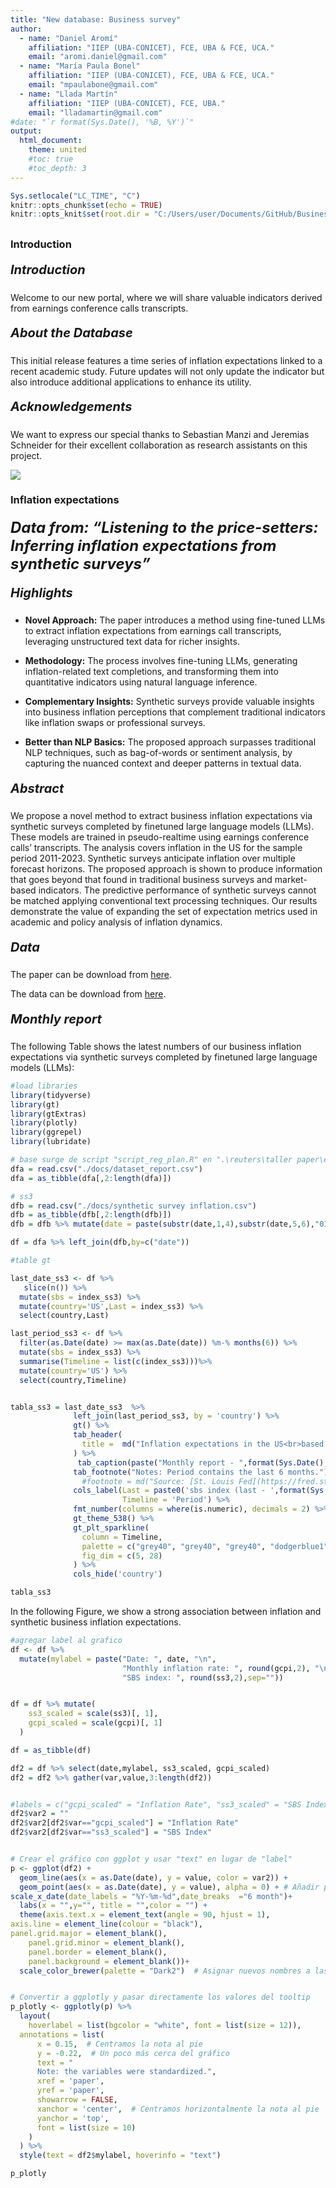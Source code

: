```yaml
---
title: "New database: Business survey"
author: 
  - name: "Daniel Aromí"
    affiliation: "IIEP (UBA-CONICET), FCE, UBA & FCE, UCA."
    email: "aromi.daniel@gmail.com"
  - name: "María Paula Bonel"
    affiliation: "IIEP (UBA-CONICET), FCE, UBA & FCE, UCA."
    email: "mpaulabone@gmail.com"
  - name: "Llada Martín"
    affiliation: "IIEP (UBA-CONICET), FCE, UBA."
    email: "lladamartin@gmail.com"
#date: "`r format(Sys.Date(), '%B, %Y')`"
output:
  html_document:
    theme: united
    #toc: true
    #toc_depth: 3
---
```


```r
Sys.setlocale("LC_TIME", "C")
knitr::opts_chunk$set(echo = TRUE)
knitr::opts_knit$set(root.dir = "C:/Users/user/Documents/GitHub/BusinessSurvey")
```

## {.tabset}

### Introduction

##### <span style="font-size: 20px; font-weight: bold; font-style: italic;">Introduction</span>

Welcome to our new portal, where we will share valuable indicators derived from earnings conference calls transcripts.

##### <span style="font-size: 20px; font-weight: bold; font-style: italic;">About the Database</span>

This initial release features a time series of inflation expectations linked to a recent academic study. Future updates will not only update the indicator but also introduce additional applications to enhance its utility.

##### <span style="font-size: 20px; font-weight: bold; font-style: italic;">Acknowledgements</span>

We want to express our special thanks to Sebastian Manzi and Jeremias Schneider for their excellent collaboration as research assistants on this project.

![](C:\\Users\\user\\Documents\\GitHub\\BusinessSurvey\\docs\\ecc_image.jpeg)


### Inflation expectations

#### <span style="font-size: 24px; font-weight: bold; font-style: italic;">Data from: "Listening to the price-setters: Inferring inflation expectations from synthetic surveys"</span>

##### <span style="font-size: 20px; font-weight: bold; font-style: italic;">Highlights</span>
* **Novel Approach:** The paper introduces a method using fine-tuned LLMs to extract inflation expectations from earnings call transcripts, leveraging unstructured text data for richer insights.

* **Methodology:** The process involves fine-tuning LLMs, generating inflation-related text completions, and transforming them into quantitative indicators using natural language inference.

* **Complementary Insights:** Synthetic surveys provide valuable insights into business inflation perceptions that complement traditional indicators like inflation swaps or professional surveys.

* **Better than NLP Basics:** The proposed approach surpasses traditional NLP techniques, such as bag-of-words or sentiment analysis, by capturing the nuanced context and deeper patterns in textual data.

##### <span style="font-size: 20px; font-weight: bold; font-style: italic;">Abstract</span>
We propose a novel method to extract business inflation expectations via synthetic surveys completed by finetuned large language models (LLMs). These models are trained in pseudo-realtime using earnings conference calls' transcripts. The analysis covers inflation in the US for the sample period 2011-2023. Synthetic surveys anticipate inflation over multiple forecast horizons. The proposed approach is shown to produce information that goes beyond that found in traditional business surveys and market-based indicators. The predictive performance of synthetic surveys cannot be matched applying conventional text processing techniques. Our results demonstrate the value of expanding the set of expectation metrics used in academic and policy analysis of inflation dynamics.

##### <span style="font-size: 20px; font-weight: bold; font-style: italic;">Data</span>
The paper can be download from [here](https://papers.ssrn.com/sol3/papers.cfm?abstract_id=4955056).

The data can be download from [here](https://drive.google.com/file/d/1o5PcVU2VIKpo9d8snWZkIl-S5mRrNf3Q/view?usp=sharing).

##### <span style="font-size: 20px; font-weight: bold; font-style: italic;">Monthly report</span>

The following Table shows the latest numbers of our business inflation expectations via synthetic surveys completed by finetuned large language models (LLMs): 


```r
#load libraries
library(tidyverse)
library(gt)
library(gtExtras)
library(plotly)
library(ggrepel)
library(lubridate)
```

```r
# base surge de script "script_reg_plan.R" en ".\reuters\taller paper\ejercicio"
dfa = read.csv("./docs/dataset_report.csv")
dfa = as_tibble(dfa[,2:length(dfa)])

# ss3
dfb = read.csv("./docs/synthetic survey inflation.csv")
dfb = as_tibble(dfb[,2:length(dfb)])
dfb = dfb %>% mutate(date = paste(substr(date,1,4),substr(date,5,6),"01",sep="-"))

df = dfa %>% left_join(dfb,by=c("date"))
```


```r
#table gt 

last_date_ss3 <- df %>% 
   slice(n()) %>% 
  mutate(sbs = index_ss3) %>%
  mutate(country='US',Last = index_ss3) %>%
  select(country,Last)

last_period_ss3 <- df %>% 
  filter(as.Date(date) >= max(as.Date(date)) %m-% months(6)) %>% 
  mutate(sbs = index_ss3) %>%
  summarise(Timeline = list(c(index_ss3)))%>%
  mutate(country='US') %>%
  select(country,Timeline)


tabla_ss3 = last_date_ss3  %>% 
              left_join(last_period_ss3, by = 'country') %>% 
              gt() %>% 
              tab_header(
                title =  md("Inflation expectations in the US<br>based on Synthetic business surveys (sbs)")
              ) %>% 
               tab_caption(paste("Monthly report - ",format(Sys.Date(), "%B %Y"))) %>%
              tab_footnote("Notes: Period contains the last 6 months.") %>%
                #footnote = md("Source: [St. Louis Fed](https://fred.stlouisfed.org/series/CPIAUCSL)")) %>%
              cols_label(Last = paste0('sbs index (last - ',format(Sys.Date() %m-% months(1), "%B %Y"),')'),
                         Timeline = 'Period') %>%
              fmt_number(columns = where(is.numeric), decimals = 2) %>%
              gt_theme_538() %>% 
              gt_plt_sparkline(
                column = Timeline,
                palette = c("grey40", "grey40", "grey40", "dodgerblue1", "grey40"),
                fig_dim = c(5, 28)
              ) %>%
              cols_hide('country')


```
```r
tabla_ss3
```

In the following Figure, we show a strong association between inflation and synthetic business inflation expectations.

```r

#agregar label al grafico
df <- df %>%
  mutate(mylabel = paste("Date: ", date, "\n",
                         "Monthly inflation rate: ", round(gcpi,2), "\n",
                         "SBS index: ", round(ss3,2),sep=""))


df = df %>% mutate(
    ss3_scaled = scale(ss3)[, 1],
    gcpi_scaled = scale(gcpi)[, 1]  
  )

df = as_tibble(df)

df2 = df %>% select(date,mylabel, ss3_scaled, gcpi_scaled)
df2 = df2 %>% gather(var,value,3:length(df2))


#labels = c("gcpi_scaled" = "Inflation Rate", "ss3_scaled" = "SBS Index")
df2$var2 = ""
df2$var2[df2$var=="gcpi_scaled"] = "Inflation Rate"
df2$var2[df2$var=="ss3_scaled"] = "SBS Index"


# Crear el gráfico con ggplot y usar "text" en lugar de "label"
p <- ggplot(df2) +
  geom_line(aes(x = as.Date(date), y = value, color = var2)) +
  geom_point(aes(x = as.Date(date), y = value), alpha = 0) + # Añadir puntos invisibles para que plotly pueda leer los 'hover'
scale_x_date(date_labels = "%Y-%m-%d",date_breaks  ="6 month")+ 
  labs(x = "",y="", title = "",color = "") +
  theme(axis.text.x = element_text(angle = 90, hjust = 1),
axis.line = element_line(colour = "black"),
panel.grid.major = element_blank(),
    panel.grid.minor = element_blank(),
    panel.border = element_blank(),
    panel.background = element_blank())+
  scale_color_brewer(palette = "Dark2")  # Asignar nuevos nombres a las categorías


# Convertir a ggplotly y pasar directamente los valores del tooltip
p_plotly <- ggplotly(p) %>%
  layout(
    hoverlabel = list(bgcolor = "white", font = list(size = 12)),
  annotations = list(
      x = 0.15,  # Centramos la nota al pie
      y = -0.22,  # Un poco más cerca del gráfico
      text = "
      Note: the variables were standardized.",
      xref = 'paper',
      yref = 'paper',
      showarrow = FALSE,
      xanchor = 'center',  # Centramos horizontalmente la nota al pie
      yanchor = 'top',
      font = list(size = 10)
    )
  ) %>%
  style(text = df2$mylabel, hoverinfo = "text")


```


```r
p_plotly
```



